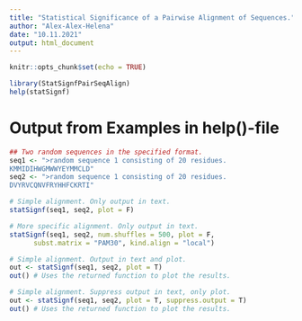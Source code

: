 ```yaml
---
title: "Statistical Significance of a Pairwise Alignment of Sequences."
author: "Alex-Alex-Helena"
date: "10.11.2021"
output: html_document
---
```


```r
knitr::opts_chunk$set(echo = TRUE)
```

```r
library(StatSignfPairSeqAlign)
help(statSignf)
```

# Output from Examples in help()-file

```r
## Two random sequences in the specified format.
seq1 <- ">random sequence 1 consisting of 20 residues.
KMMIDIHWGMWWYEYMMCLD"
seq2 <- ">random sequence 1 consisting of 20 residues.
DVYRVCQNVFRYHHFCKRTI"

# Simple alignment. Only output in text.
statSignf(seq1, seq2, plot = F)

# More specific alignment. Only output in text.
statSignf(seq1, seq2, num.shuffles = 500, plot = F,
      subst.matrix = "PAM30", kind.align = "local")

# Simple alignment. Output in text and plot.
out <- statSignf(seq1, seq2, plot = T)
out() # Uses the returned function to plot the results.

# Simple alignment. Suppress output in text, only plot.
out <- statSignf(seq1, seq2, plot = T, suppress.output = T)
out() # Uses the returned function to plot the results.
```

